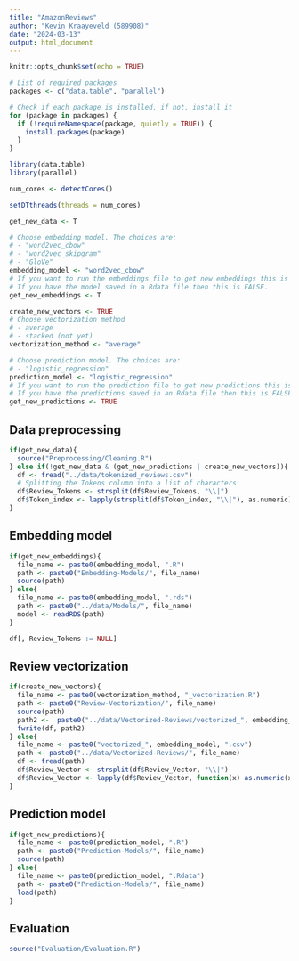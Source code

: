 ```yaml
---
title: "AmazonReviews"
author: "Kevin Kraayeveld (589908)"
date: "2024-03-13"
output: html_document
---
```


```r
knitr::opts_chunk$set(echo = TRUE)

# List of required packages
packages <- c("data.table", "parallel")

# Check if each package is installed, if not, install it
for (package in packages) {
  if (!requireNamespace(package, quietly = TRUE)) {
    install.packages(package)
  }
}

library(data.table)
library(parallel)

num_cores <- detectCores()

setDTthreads(threads = num_cores)
```

```r
get_new_data <- T

# Choose embedding model. The choices are:
# - "word2vec_cbow"
# - "word2vec_skipgram"
# - "GloVe"
embedding_model <- "word2vec_cbow"
# If you want to run the embeddings file to get new embeddings this is TRUE. 
# If you have the model saved in a Rdata file then this is FALSE.
get_new_embeddings <- T

create_new_vectors <- TRUE
# Choose vectorization method
# - average
# - stacked (not yet)
vectorization_method <- "average"

# Choose prediction model. The choices are:
# - "logistic_regression"
prediction_model <- "logistic_regression"
# If you want to run the prediction file to get new predictions this is TRUE. 
# If you have the predictions saved in an Rdata file then this is FALSE.
get_new_predictions <- TRUE
```

## Data preprocessing

```r
if(get_new_data){
  source("Preprocessing/Cleaning.R")
} else if(!get_new_data & (get_new_predictions | create_new_vectors)){
  df <- fread("../data/tokenized_reviews.csv")
  # Splitting the Tokens column into a list of characters
  df$Review_Tokens <- strsplit(df$Review_Tokens, "\\|")
  df$Token_index <- lapply(strsplit(df$Token_index, "\\|"), as.numeric)
}
```

## Embedding model

```r
if(get_new_embeddings){
  file_name <- paste0(embedding_model, ".R")
  path <- paste0("Embedding-Models/", file_name)
  source(path)
} else{
  file_name <- paste0(embedding_model, ".rds")
  path <- paste0("../data/Models/", file_name)
  model <- readRDS(path)
}

df[, Review_Tokens := NULL]
```

## Review vectorization

```r
if(create_new_vectors){
  file_name <- paste0(vectorization_method, "_vectorization.R")
  path <- paste0("Review-Vectorization/", file_name)
  source(path)
  path2 <-  paste0("../data/Vectorized-Reviews/vectorized_", embedding_model, ".csv")
  fwrite(df, path2)
} else{
  file_name <- paste0("vectorized_", embedding_model, ".csv")
  path <- paste0("../data/Vectorized-Reviews/", file_name)
  df <- fread(path)
  df$Review_Vector <- strsplit(df$Review_Vector, "\\|")
  df$Review_Vector <- lapply(df$Review_Vector, function(x) as.numeric(x))
}
```

## Prediction model

```r
if(get_new_predictions){
  file_name <- paste0(prediction_model, ".R")
  path <- paste0("Prediction-Models/", file_name)
  source(path)
} else{
  file_name <- paste0(prediction_model, ".Rdata")
  path <- paste0("Prediction-Models/", file_name)
  load(path)
}
```

## Evaluation

```r
source("Evaluation/Evaluation.R")
```